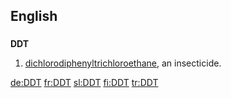 ==English==

==={{Initialism}}===
'''DDT'''
#[[dichlorodiphenyltrichloroethane]], an insecticide.

[[de:DDT]]
[[fr:DDT]]
[[sl:DDT]]
[[fi:DDT]]
[[tr:DDT]]
